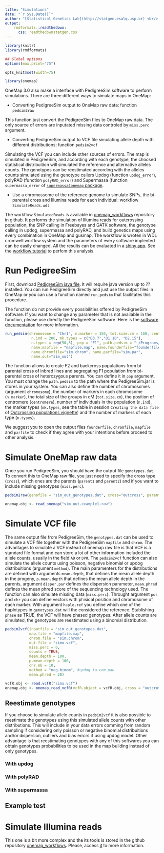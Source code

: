 ```yaml
---
title: "Simulations"
date: "`r Sys.Date()`"
author: "[Statistical Genetics Lab](http://statgen.esalq.usp.br) <br/> Department of Genetics <br/> Luiz de Queiroz College of Agriculture <br/> University of São Paulo"
output:
    rmdformats::readthedown:
      css: readthedownstatgen.css
---
```


```r
library(knitr)
library(rmdformats)

## Global options
options(max.print="75")

opts_knit$set(width=75)
```

```r
library(onemap)
```

OneMap 3.0 also make a interface with PedigreeSim software to perform simulations. There are three different ways to simulate maps in OneMap:

* Converting PedigreeSim output to OneMap raw data: function `pedsim2raw`

This function just convert the PedigreeSim files to OneMap raw data. The only source of errors are inputated missing data controled by `miss.perc` argument.

* Converting PedigreeSim output to VCF file simulating allele depth with different distributions: function `pedsim2vcf`

Simulating the VCF you can include other sources of errors. The map is simulated in PedigreeSim, and according with each genotype, the choosed statistical distribuition will simulated the reference and alternative alleles counts. The genotypes can be reestimated according with the alleles counts simulated using the genotype callers Updog (function `updog_error`), polyRAD (function `polyRAD_error`) and Supermassa (function `supermassa_error` of [`supermassa4onemap` package](https://github.com/Cristianetaniguti/supermassa4onemap).

* Use a chromossome of the reference genome to simulate SNPs, the bi-parental cross and Illumina reads for each individual: workflow `SimulateReads.wdl`

The workflow `SimulatedReads` is available in [onemap_workflows]() repository in github. It performs the simulation of Illumina reads for outcrossing population, the SNP calling in Freebayes and GATK software, the genotype calling in updog, supermassa and polyRAD, and build genetics maps using every combination in OneMap and gusmap. The workflow is wroten in WDL cromwell worflow system and the parameters of every software implented can be easily changed. All the results can be evaluated in a [shiny app](https://github.com/Cristianetaniguti/onemap_workflows_shiny). See the [workflow tutorial](https://github.com/Cristianetaniguti/onemap_workflows) to perfom this analysis.


# Run PedigreeSim

First, download [PedigreeSim java file](https://github.com/PBR/pedigreeSim). It will require java version up to ?? installed. You can run PedigreeSim directly and just use the output files in OneMap or you can use a function named `run_pedsim` that facilitates this procedure.

The function do not provide every possibilities offered by PedigreeSim software. If you want to change any parameter that is not available in the function, please use directly the PedigreeSim software. Here is the [software documentation](https://github.com/PBR/pedigreeSim/tree/master/Manual) for more information.

```r
run_pedsim(chromosome = "Chr1", n.marker = 150, tot.size.cm = 100, centromere = 50,
            n.ind = 200, mk.types = c("B3.7","D1.10", "D2.15"),
            n.types = rep(50,3), pop = "F1", path.pedsim = "~/Programs/PedigreeSim/",
            name.mapfile = "mapfile.map", name.founderfile="founderfile.gen",
            name.chromfile="sim.chrom", name.parfile="sim.par",
            name.out="sim_out")
```

The function allows to create F2 and backcross populations from bi-parental cross of inbred lines and segregating F1 population from bi-parental cross of heterozygous parents. You can define it in `pop` argument. You must change the `path.pedsim` to the path where the PedigreeSim.jar is stores in your system. You can also define the number of chromosomes (argument `chromosome`), the number of markers in each chromosome (`n.marker`), the total size of the groups in cM (`tot.size.cm`), the position of centromere (`centromere`), number of individuals in the population (`n.ind`), the marker types (`mk.types`, see the table in session `Creating the data file` of [Outcrossing populations vignette](http://augusto-garcia.github.io/onemap/vignettes_highres/Outcrossing_Populations.html)) and the number of markers of each type (`n.types`). 

We suggest you to open the output files `founderfile`, `chromfile`, `mapfile` and `parfile` to check if they agree with your intentions before proceed to other analysis.

# Simulate OneMap raw data

Once you run PedigreeSim, you should have the output file `genotypes.dat`. To convert this to OneMap raw file, you just need to specify the cross type (`cross`), which ones are the parents (`parent1` and `parent2`) and if you want to include missing genotypes (`miss.perc`).

```r
pedsim2raw(genofile = "sim_out_genotypes.dat", cross="outcross", parent1 = "P1", parent2 = "P2", out.file = "sim_out.example1.raw", miss.perc = 0)

onemap.obj <- read_onemap("sim_out.example1.raw")
```

# Simulate VCF file

The same output file from PedigreeSim, the `genotypes.dat` can be used to simulate a VCF file together with the PedigreeSim `mapfile` and `chrom`. The advantages to simulate a VCF instead of onemap raw file is that VCF is a standard file format and can store a lot of other information included the allele counts, usually in the field `AD` or `DPR`. The `pedsim2vcf` function can also simulate the allele counts using poisson, negative binomial or updog distribuitions (argument `method`). The main paramenters for the distributions are defined with arguments `mean.depth`, that defines the mean allele depth in the progeny, `p.mean.depth` that defines the mean allele depth in the parents, argument `disper.par` defines the dispersion parameter, `mean.phred` defines the mean phred score of the sequencing technology used. The function can also simulate missing data (`miss.perc`). Throught argument `pos` and `chr` you can define vectors with phisical position and chromosome of each marker. With argument `haplo.ref` you define which one of the haplotypes in `genotypes.dat` will the considered the reference. Stablishing `phase` as TRUE, the VCF will have phased genotypes. After allele counts are simulated, the genotypes are reestimated using a binomial distribution.

```r
pedsim2vcf(inputfile = "sim_out_genotypes.dat", 
           map.file = "mapfile.map", 
           chrom.file = "sim.chrom", 
           out.file = "simu.vcf",
           miss.perc = 0, 
           counts = TRUE, 
           mean.depth = 100, 
           p.mean.depth = 100, 
           chr.mb = 10, 
           method = "neg.binom", #updog ta com pau
           mean.phred = 20)

vcfR.obj <- read.vcfR("simu.vcf")
onemap.obj <- onemap_read_vcfR(vcfR.object = vcfR.obj, cross = "outcross", parent1 = "P1", parent2 = "P2")
```

## Reestimate genotypes

If you choose to simulate allele counts in `pedsim2vcf` it is also possible to reestimate the genotypes using this simulated allele counts with other distributions. This will include in your data errors comming from random sampling if considering only poisson or negative binomial distribuitions and/or dispersion, outliers and bias errors if using updog model. Other advantage is that reestimating genotypes with any of this softwares you can obtain genotypes probabilities to be used in the map building instead of only genotypes.

### With updog



### With polyRAD

### With supermassa

## Example test



# Simulate Illumina reads

This one is a bit more complex and the its tools is stored in the github repository [onemap_workflows](https://github.com/Cristianetaniguti/onemap_workflows). Please, access [it](https://github.com/Cristianetaniguti/onemap_workflows) to more information.
